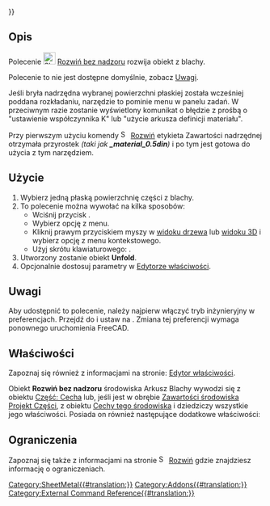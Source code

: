 {{UnfinishedDocu{{#translation:}}}}
<languages/>

{{Docnav/pl
|[[SheetMetal_Unfold/pl|Rozwiń]]
|[[SheetMetal_UnfoldUpdate/pl|Aktualizacja rozwinięć]]
|[[SheetMetal_Workbench/pl|środowisko pracy Arkusz Blachy]]
|IconL=SheetMetal_Unfold.svg
|IconR=SheetMetal_UnfoldUpdate.svg
|IconC=Sheetmetal_workbench_icon.svg
}}

{{GuiCommand/pl
|Name=SheetMetal UnattendedUnfold
|Name/pl=Arkusz Blachy: Rozwiń bez nadzoru
|MenuLocation=SheetMetal → Rozwiń bez nadzoru
|Workbenches=[[SheetMetal_Workbench/pl|Arkusz Blachy]]
|Shortcut={{KEY|U}}
|SeeAlso=[[SheetMetal_Unfold/pl|Rozwiń]]
}}

<span id="Description"></span>
==Opis==

Polecenie [[Image:SheetMetal_UnattendedUnfold.svg|24px]]  [[SheetMetal_UnattendedUnfold/pl|Rozwiń bez nadzoru]] rozwija obiekt z blachy.

Polecenie to nie jest dostępne domyślnie, zobacz [[#Uwagi|Uwagi]].

Jeśli bryła nadrzędna wybranej powierzchni płaskiej została wcześniej poddana rozkładaniu, narzędzie to pominie menu w panelu zadań. W przeciwnym razie zostanie wyświetlony komunikat o błędzie z prośbą o "ustawienie współczynnika K" lub "użycie arkusza definicji materiału".

Przy pierwszym użyciu komendy [[Image:SheetMetal_Unfold.svg|16px]] [[SheetMetal_Unfold/pl|Rozwiń]] etykieta Zawartości nadrzędnej otrzymała przyrostek ''(taki jak '''_material_0.5din''')'' i po tym jest gotowa do użycia z tym narzędziem.

<span id="Usage"></span>
==Użycie==

# Wybierz jedną płaską powierzchnię części z blachy.
# To polecenie można wywołać na kilka sposobów:
#* Wciśnij przycisk {{Button|[[Image:SheetMetal_UnattendedUnfold.svg |16px]] '''Rozwiń bez nadzoru'''}}.
#* Wybierz opcję {{MenuCommand|Sheet Metal → [[Image:SheetMetal_UnattendedUnfold.svg|16px]] Rozwiń bez nadzoru}} z menu.
#* Kliknij prawym przyciskiem myszy w [[Tree_view/pl|widoku drzewa]] lub [[3D_view/pl|widoku 3D]] i wybierz opcję {{MenuCommand|Sheet Metal → [[Image:SheetMetal_UnattendedUnfold.svg|16px]] [[SheetMetal_UnattendedUnfold/pl|Rozwiń bez nadzoru]]}} z menu kontekstowego.
#* Użyj skrótu klawiaturowego: {{KEY|U}}.
# Utworzony zostanie obiekt '''Unfold'''.
# Opcjonalnie dostosuj parametry w [[Property_editor/pl|Edytorze właściwości]].

<span id="Notes"></span>
==Uwagi==

Aby udostępnić to polecenie, należy najpierw włączyć tryb inżynieryjny w preferencjach. Przejdź do {{MenuCommand|Edycja → Preferencje ... → SheetMetal → Ustawienie ogólne}} i ustaw {{MenuCommand|Tryb UX inżynierski}} na {{Value|Właczone}}. Zmiana tej preferencji wymaga ponownego uruchomienia FreeCAD.

<span id="Properties"></span>
==Właściwości==

Zapoznaj się również z informacjami na stronie: [[Property_editor/pl|Edytor właściwości]].

Obiekt '''Rozwiń bez nadzoru''' środowiska Arkusz Blachy wywodzi się z obiektu [[Part_Feature/pl|Część: Cecha]] lub, jeśli jest w obrębie [[PartDesign_Body/pl|Zawartości środowiska Projekt Części]], z obiektu [[PartDesign_Feature/pl|Cechy tego środowiska]] i dziedziczy wszystkie jego właściwości. Posiada on również następujące dodatkowe właściwości:

<span id="Limitations"></span>
==Ograniczenia==

Zapoznaj się także z informacjami na stronie [[Image:SheetMetal_Unfold.svg|16px]] [[SheetMetal_Unfold/pl|Rozwiń]] gdzie znajdziesz informację o ograniczeniach.


{{Docnav/pl
|[[SheetMetal_Unfold/pl|Rozwiń]]
|[[SheetMetal_UnfoldUpdate/pl|Aktualizacja rozwinięć]]
|[[SheetMetal_Workbench/pl|środowisko pracy Arkusz Blachy]]
|IconL=SheetMetal_Unfold.svg
|IconR=SheetMetal_UnfoldUpdate.svg
|IconC=Sheetmetal_workbench_icon.svg
}}


[[Category:SheetMetal{{#translation:}}]]
[[Category:Addons{{#translation:}}]]
[[Category:External Command Reference{{#translation:}}]]